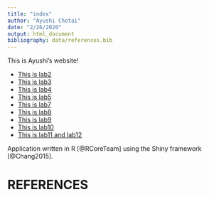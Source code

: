 ```yaml
---
title: "index"
author: "Ayushi Chotai"
date: "2/26/2020"
output: html_document
bibliography: data/references.bib
---
```

This is Ayushi's website!

* [This is lab2](lab2.html)
* [This is lab3](lab3_ayushichotai.html)
* [This is lab4](lab4_ayushichotai.html)
* [This is lab5](lab5_ayushichotai.html)
* [This is lab7](lab-7.html)
* [This is lab8](geneological-family-tree.html)
* [This is lab9](lab-9.html)
* [This is lab10](lab-10.html)
* [This is lab11 and lab12](https://ayushi-chotai.shinyapps.io/lab11_lab12/)

Application written in R [@RCoreTeam] using the Shiny framework [@Chang2015].

# REFERENCES

